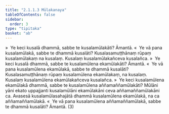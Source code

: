 ```yaml
---
title: "2.1.1.3 Mūlakanaya"
tableOfContents: false
sidebar:
  order: 3
type: "tipitaka"
basket: "ab"
---
```



<DynamicBreadcrumb />

<Division number="56">

<Paragraph number="118">
»  Ye keci kusalā dhammā, sabbe te kusalamūlakāti? Āmantā.
</Paragraph>

<Paragraph number="119">
«  Ye vā pana kusalamūlakā, sabbe te dhammā kusalāti?
</Paragraph>

<Paragraph number="120">
Kusalasamuṭṭhānaṃ rūpaṃ kusalamūlakaṃ na kusalaṃ. Kusalaṃ kusalamūlakañceva kusalañca.
</Paragraph>

</Division>
<Division number="57">

<Paragraph number="121">
»  Ye keci kusalā dhammā, sabbe te kusalamūlena ekamūlakāti? Āmantā.
</Paragraph>

<Paragraph number="122">
«  Ye vā pana kusalamūlena ekamūlakā, sabbe te dhammā kusalāti?
</Paragraph>

<Paragraph number="123">
Kusalasamuṭṭhānaṃ rūpaṃ kusalamūlena ekamūlakaṃ, na kusalaṃ. Kusalaṃ kusalamūlena ekamūlakañceva kusalañca.
</Paragraph>

</Division>
<Division number="58">

<Paragraph number="124">
»  Ye keci kusalamūlena ekamūlakā dhammā, sabbe te kusalamūlena aññamaññamūlakāti?
</Paragraph>

<Paragraph number="125">
Mūlāni yāni ekato uppajjanti kusalamūlāni ekamūlakāni ceva aññamaññamūlakāni ca. Avasesā kusalamūlasahajātā dhammā kusalamūlena ekamūlakā, na ca aññamaññamūlakā.
</Paragraph>

<Paragraph number="126">
«  Ye vā pana kusalamūlena aññamaññamūlakā, sabbe te dhammā kusalāti? Āmantā. (3)
</Paragraph>
</Division>